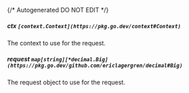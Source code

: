 {/* Autogenerated DO NOT EDIT  */}
##### **ctx** `[context.Context](https://pkg.go.dev/context#Context)`
The context to use for the request.

##### **request** `map[string][*decimal.Big](https://pkg.go.dev/github.com/ericlagergren/decimal#Big)`
The request object to use for the request.

